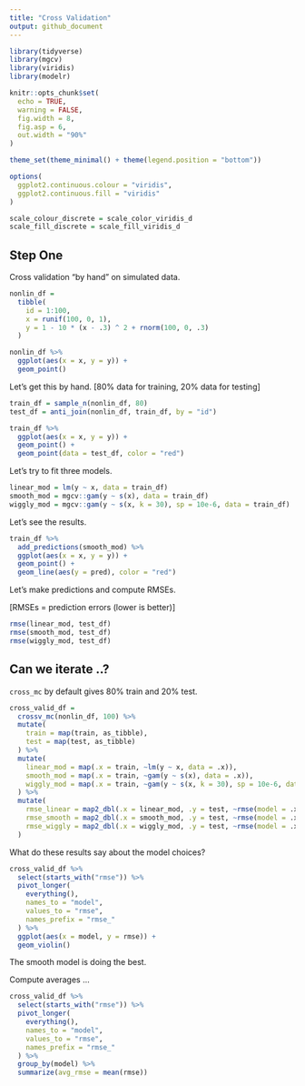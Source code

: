 ```yaml
---
title: "Cross Validation"
output: github_document
---
```


```r
library(tidyverse)
library(mgcv)
library(viridis)
library(modelr)

knitr::opts_chunk$set(
  echo = TRUE,
  warning = FALSE,
  fig.width = 8,
  fig.asp = 6,
  out.width = "90%"
)

theme_set(theme_minimal() + theme(legend.position = "bottom"))

options(
  ggplot2.continuous.colour = "viridis",
  ggplot2.continuous.fill = "viridis"
)

scale_colour_discrete = scale_color_viridis_d
scale_fill_discrete = scale_fill_viridis_d
```

## Step One

Cross validation "by hand" on simulated data.

```r
nonlin_df = 
  tibble(
    id = 1:100,
    x = runif(100, 0, 1),
    y = 1 - 10 * (x - .3) ^ 2 + rnorm(100, 0, .3)
  )

nonlin_df %>% 
  ggplot(aes(x = x, y = y)) + 
  geom_point()
```

Let's get this by hand.
[80% data for training, 20% data for testing]

```r
train_df = sample_n(nonlin_df, 80)
test_df = anti_join(nonlin_df, train_df, by = "id")
```

```r
train_df %>%
  ggplot(aes(x = x, y = y)) + 
  geom_point() +
  geom_point(data = test_df, color = "red")
```


Let's try to fit three models.

```r
linear_mod = lm(y ~ x, data = train_df)
smooth_mod = mgcv::gam(y ~ s(x), data = train_df)
wiggly_mod = mgcv::gam(y ~ s(x, k = 30), sp = 10e-6, data = train_df)
```


Let's see the results.

```r
train_df %>%
  add_predictions(smooth_mod) %>%
  ggplot(aes(x = x, y = y)) +
  geom_point() + 
  geom_line(aes(y = pred), color = "red")
```


Let's make predictions and compute RMSEs.

[RMSEs = prediction errors (lower is better)]

```r
rmse(linear_mod, test_df)
rmse(smooth_mod, test_df)
rmse(wiggly_mod, test_df)
```


## Can we iterate ..?

`cross_mc` by default gives 80% train and 20% test.

```r
cross_valid_df = 
  crossv_mc(nonlin_df, 100) %>%
  mutate(
    train = map(train, as_tibble),
    test = map(test, as_tibble)
  ) %>%
  mutate(
    linear_mod = map(.x = train, ~lm(y ~ x, data = .x)),
    smooth_mod = map(.x = train, ~gam(y ~ s(x), data = .x)),
    wiggly_mod = map(.x = train, ~gam(y ~ s(x, k = 30), sp = 10e-6, data = .x))
  ) %>%
  mutate(
    rmse_linear = map2_dbl(.x = linear_mod, .y = test, ~rmse(model = .x, data = .y)),
    rmse_smooth = map2_dbl(.x = smooth_mod, .y = test, ~rmse(model = .x, data = .y)),
    rmse_wiggly = map2_dbl(.x = wiggly_mod, .y = test, ~rmse(model = .x, data = .y))
  )
```

What do these results say about the model choices?

```r
cross_valid_df %>%
  select(starts_with("rmse")) %>%
  pivot_longer(
    everything(),
    names_to = "model",
    values_to = "rmse",
    names_prefix = "rmse_"
  ) %>%
  ggplot(aes(x = model, y = rmse)) + 
  geom_violin()
```

The smooth model is doing the best.


Compute averages ...

```r
cross_valid_df %>%
  select(starts_with("rmse")) %>%
  pivot_longer(
    everything(),
    names_to = "model",
    values_to = "rmse",
    names_prefix = "rmse_"
  ) %>%
  group_by(model) %>%
  summarize(avg_rmse = mean(rmse))
```

